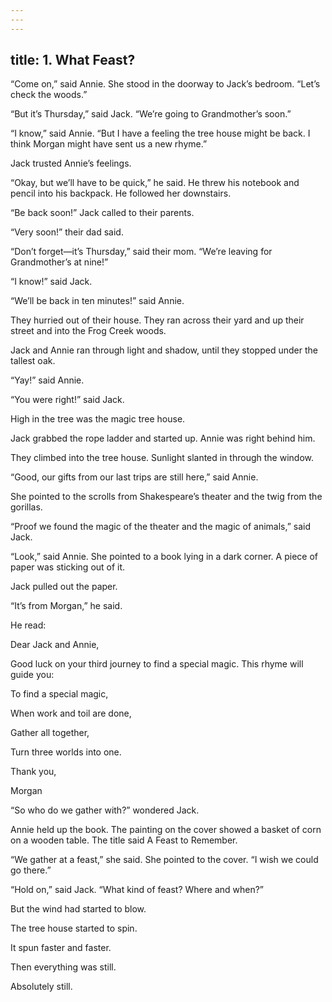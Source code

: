```yaml
---
---
---
```

title: 1. What Feast?
---



“Come on,” said Annie. She stood in the doorway to Jack’s bedroom. “Let’s check the woods.”

“But it’s Thursday,” said Jack. “We’re going to Grandmother’s soon.”

“I know,” said Annie. “But I have a feeling the tree house might be back. I think Morgan might have sent us a new rhyme.”

Jack trusted Annie’s feelings.

“Okay, but we’ll have to be quick,” he said. He threw his notebook and pencil into his backpack. He followed her downstairs.

“Be back soon!” Jack called to their parents.

“Very soon!” their dad said.

“Don’t forget—it’s Thursday,” said their mom. “We’re leaving for Grandmother’s at nine!”

“I know!” said Jack.

“We’ll be back in ten minutes!” said Annie.

They hurried out of their house. They ran across their yard and up their street and into the Frog Creek woods.

Jack and Annie ran through light and shadow, until they stopped under the tallest oak.

“Yay!” said Annie.

“You were right!” said Jack.

High in the tree was the magic tree house.

Jack grabbed the rope ladder and started up. Annie was right behind him.

They climbed into the tree house. Sunlight slanted in through the window.

“Good, our gifts from our last trips are still here,” said Annie.

She pointed to the scrolls from Shakespeare’s theater and the twig from the gorillas.

“Proof we found the magic of the theater and the magic of animals,” said Jack.

“Look,” said Annie. She pointed to a book lying in a dark corner. A piece of paper was sticking out of it.

Jack pulled out the paper.

“It’s from Morgan,” he said.

He read:

Dear Jack and Annie,

Good luck on your third journey to find a special magic. This rhyme will guide you:





To find a special magic,

When work and toil are done,

Gather all together,

Turn three worlds into one.





Thank you,

Morgan



“So who do we gather with?” wondered Jack.

Annie held up the book. The painting on the cover showed a basket of corn on a wooden table. The title said A Feast to Remember.

“We gather at a feast,” she said. She pointed to the cover. “I wish we could go there.”

“Hold on,” said Jack. “What kind of feast? Where and when?”

But the wind had started to blow.

The tree house started to spin.

It spun faster and faster.

Then everything was still.

Absolutely still.